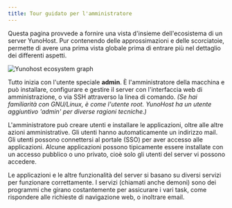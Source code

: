 ```yaml
---
title: Tour guidato per l'amministratore
---
```


Questa pagina provvede a fornire una vista d'insieme dell'ecosistema di un server YunoHost. Pur contenendo delle approssimazioni e delle scorciatoie, permette di avere una prima vista globale prima di entrare più nel dettaglio dei differenti aspetti.

![Yunohost ecosystem graph](/img/ecosystem.png)

Tutto inizia con l'utente speciale **admin**. È l'amministratore della macchina e può installare, configurare e gestire il server con l'interfaccia web di amministrazione, o via SSH attraverso la linea di comando. *(Se hai familiarità con GNU/Linux, è come l'utente root. YunoHost ha un utente aggiuntivo 'admin' per diverse ragioni tecniche.)*

L'amministratore può creare utenti e installare le applicazioni, oltre alle altre azioni amministrative. Gli utenti hanno automaticamente un indirizzo mail. Gli utenti possono connettersi al portale (SSO) per aver accesso alle applicazioni. Alcune applicazioni possono tipicamente essere installate con un accesso pubblico o uno privato, cioè solo gli utenti del server vi possono accedere.

Le applicazioni e le altre funzionalità del server si basano su diversi servizi per funzionare correttamente. I servizi (chiamati anche demoni) sono dei programmi che girano costantemente per assicurare i vari task, come rispondere alle richieste di navigazione web, o inoltrare email.
